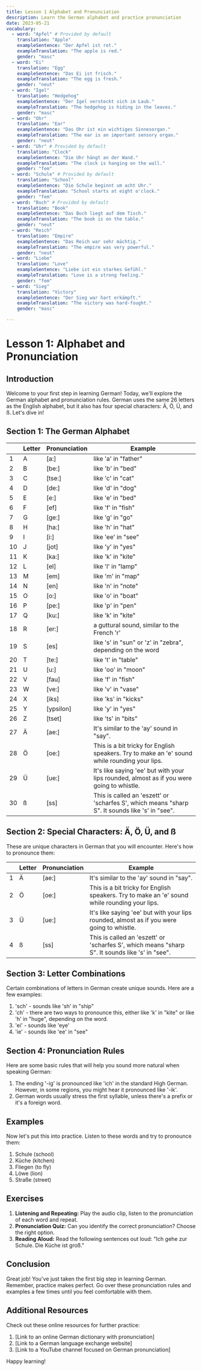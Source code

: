 ```yaml
---
title: Lesson 1 Alphabet and Pronunciation
description: Learn the German alphabet and practice pronunciation
date: 2023-05-21
vocabulary:
  - word: "Apfel" # Provided by default
    translation: "Apple"
    exampleSentence: "Der Apfel ist rot."
    exampleTranslation: "The apple is red."
    gender: "masc"
  - word: "Ei"
    translation: "Egg"
    exampleSentence: "Das Ei ist frisch."
    exampleTranslation: "The egg is fresh."
    gender: "neut"
  - word: "Igel"
    translation: "Hedgehog"
    exampleSentence: "Der Igel versteckt sich im Laub."
    exampleTranslation: "The hedgehog is hiding in the leaves."
    gender: "masc"
  - word: "Ohr"
    translation: "Ear"
    exampleSentence: "Das Ohr ist ein wichtiges Sinnesorgan."
    exampleTranslation: "The ear is an important sensory organ."
    gender: "neut"
  - word: "Uhr" # Provided by default
    translation: "Clock"
    exampleSentence: "Die Uhr hängt an der Wand."
    exampleTranslation: "The clock is hanging on the wall."
    gender: "fem"
  - word: "Schule" # Provided by default
    translation: "School"
    exampleSentence: "Die Schule beginnt um acht Uhr."
    exampleTranslation: "School starts at eight o'clock."
    gender: "fem"
  - word: "Buch" # Provided by default
    translation: "Book"
    exampleSentence: "Das Buch liegt auf dem Tisch."
    exampleTranslation: "The book is on the table."
    gender: "neut"
  - word: "Reich"
    translation: "Empire"
    exampleSentence: "Das Reich war sehr mächtig."
    exampleTranslation: "The empire was very powerful."
    gender: "neut"
  - word: "Liebe"
    translation: "Love"
    exampleSentence: "Liebe ist ein starkes Gefühl."
    exampleTranslation: "Love is a strong feeling."
    gender: "fem"
  - word: "Sieg"
    translation: "Victory"
    exampleSentence: "Der Sieg war hart erkämpft."
    exampleTranslation: "The victory was hard-fought."
    gender: "masc"

---
```


# Lesson 1: Alphabet and Pronunciation

## Introduction

Welcome to your first step in learning German! Today, we'll explore the German alphabet and pronunciation rules. German uses the same 26 letters as the English alphabet, but it also has four special characters: Ä, Ö, Ü, and ß. Let's dive in!

## Section 1: The German Alphabet

<TextToSpeechPlayer mp3File={/src/assets/courses/german/_shared/lessons/lesson1/audio/das-alphabet.mp3} />


|   | Letter | Pronunciation | Example |
|---|--------|---------------|---------|
| 1 | A      | [a:]          | like 'a' in "father"  |
| 2 | B      | [be:]         | like 'b' in "bed"     |
| 3 | C      | [tse:]        | like 'c' in "cat"     |
| 4 | D      | [de:]         | like 'd' in "dog"     |
| 5 | E      | [e:]          | like 'e' in "bed"     |
| 6 | F      | [ef]          | like 'f' in "fish"    |
| 7 | G      | [ge:]         | like 'g' in "go"      |
| 8 | H      | [ha:]         | like 'h' in "hat"     |
| 9 | I      | [i:]          | like 'ee' in "see"    |
|10 | J      | [jot]         | like 'y' in "yes"     |
|11 | K      | [ka:]         | like 'k' in "kite"    |
|12 | L      | [el]          | like 'l' in "lamp"    |
|13 | M      | [em]          | like 'm' in "map"     |
|14 | N      | [en]          | like 'n' in "note"    |
|15 | O      | [o:]          | like 'o' in "boat"    |
|16 | P      | [pe:]         | like 'p' in "pen"     |
|17 | Q      | [ku:]         | like 'k' in "kite"    |
|18 | R      | [er:]         | a guttural sound, similar to the French 'r' |
|19 | S      | [es]          | like 's' in "sun" or 'z' in "zebra", depending on the word |
|20 | T      | [te:]         | like 't' in "table"   |
|21 | U      | [u:]          | like 'oo' in "moon"   |
|22 | V      | [fau]         | like 'f' in "fish"    |
|23 | W      | [ve:]         | like 'v' in "vase"    |
|24 | X      | [iks]         | like 'ks' in "kicks"  |
|25 | Y      | [ypsilon]     | like 'y' in "yes"     |
|26 | Z      | [tset]        | like 'ts' in "bits"   |
|27 | Ä      | [ae:]         | It's similar to the 'ay' sound in "say". |
|28 | Ö      | [oe:]         | This is a bit tricky for English speakers. Try to make an 'e' sound while rounding your lips. |
|29 | Ü      | [ue:]         | It's like saying 'ee' but with your lips rounded, almost as if you were going to whistle. |
|30 | ß      | [ss]          | This is called an 'eszett' or 'scharfes S', which means "sharp S". It sounds like 's' in "see". |



## Section 2: Special Characters: Ä, Ö, Ü, and ß

These are unique characters in German that you will encounter. Here's how to pronounce them:

|   | Letter | Pronunciation | Example |
|---|--------|---------------|---------|
|1 | Ä      | [ae:]         | It's similar to the 'ay' sound in "say". |
|2 | Ö      | [oe:]         | This is a bit tricky for English speakers. Try to make an 'e' sound while rounding your lips. |
|3 | Ü      | [ue:]         | It's like saying 'ee' but with your lips rounded, almost as if you were going to whistle. |
|4 | ß      | [ss]          | This is called an 'eszett' or 'scharfes S', which means "sharp S". It sounds like 's' in "see". |




## Section 3: Letter Combinations

Certain combinations of letters in German create unique sounds. Here are a few examples:

1. 'sch' - sounds like 'sh' in "ship"
2. 'ch' - there are two ways to pronounce this, either like 'k' in "kite" or like 'h' in "huge", depending on the word.
3. 'ei' - sounds like 'eye'
4. 'ie' - sounds like 'ee' in "see"

## Section 4: Pronunciation Rules

Here are some basic rules that will help you sound more natural when speaking German:

1. The ending '-ig' is pronounced like 'ich' in the standard High German. However, in some regions, you might hear it pronounced like '-ik'.
2. German words usually stress the first syllable, unless there's a prefix or it's a foreign word.

## Examples

Now let's put this into practice. Listen to these words and try to pronounce them:

1. Schule (school) <TextToSpeechPlayer mp3File={/src/assets/courses/german/_shared/lessons/lesson1/audio/Schule.mp3} miniPlayer=true />
2. Küche (kitchen) <TextToSpeechPlayer mp3File={/src/assets/courses/german/_shared/lessons/lesson1/audio/Küche.mp3} miniPlayer=true />
3. Fliegen (to fly) <TextToSpeechPlayer mp3File={/src/assets/courses/german/_shared/lessons/lesson1/audio/Fliegen.mp3} miniPlayer=true />
4. Löwe (lion) <TextToSpeechPlayer mp3File={/src/assets/courses/german/_shared/lessons/lesson1/audio/Löwe.mp3} miniPlayer=true />
5. Straße (street) <TextToSpeechPlayer mp3File={/src/assets/courses/german/_shared/lessons/lesson1/audio/Straße.mp3} miniPlayer=true />

## Exercises

1. **Listening and Repeating:** Play the audio clip, listen to the pronunciation of each word and repeat.
2. **Pronunciation Quiz:** Can you identify the correct pronunciation? Choose the right option.
3. **Reading Aloud:** Read the following sentences out loud: "Ich gehe zur Schule. Die Küche ist groß."

## Conclusion

Great job! You've just taken the first big step in learning German. Remember, practice makes perfect. Go over these pronunciation rules and examples a few times until you feel comfortable with them.

## Additional Resources

Check out these online resources for further practice:

1. [Link to an online German dictionary with pronunciation]
2. [Link to a German language exchange website]
3. [Link to a YouTube channel focused on German pronunciation]

Happy learning!
